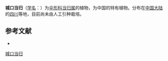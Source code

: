 {{NoteTA|G1=LS}}
{{Speciesbox
| name = 城口当归
| status = 
| status_system = 
| image = 
| genus = Angelica
| species = dielsii
| authority = de Boiss.
}}

'''城口当归'''（[[学名|学名]]：{{lang|la|''Angelica dielsii''}}）为[[伞形科|伞形科]][[当归属|当归属]]的植物，为中国的特有植物。分布在[[中国大陆|中国大陆]]的[[四川|四川]]等地，目前尚未由人工引种栽培。

== 参考文献 ==
<div class="references-small">
* {{cite web| url =http://www.bioinfo.cn/db05/KmzwSpecies.php?action=view&id=22646| title =城口当归| work =《中国高等植物数据库全库》| publisher =中国科学院微生物研究所| author =昆明植物研究所| accessdate =2009-02-25}}{{dead link|date=2017年12月 |bot=InternetArchiveBot |fix-attempted=yes }}
</div>
{{Taxonbar|from=Q10929708}}

[[Category:当归属|城口当归]]


{{Apiales-stub}}